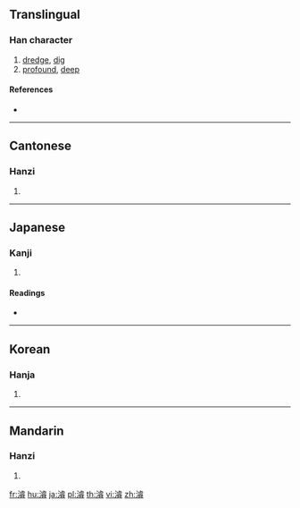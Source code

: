 {{character info/new}}
{{also|浚}}
==Translingual==

===Han character===
{{Han char|rn=85|rad=水|as=14|sn=17|four=31168|canj=EYBU|ids=⿰氵睿}}

# [[dredge]], [[dig]]
# [[profound]], [[deep]]

====References====
* {{Han ref|kx=0657.060|dkj=18524|dj=1067.100|hdz=31769.010|uh=6FEC|ud=28652|bh=C0E0|bd=49376}}

----

==Cantonese==

===Hanzi===
{{yue-hanzi|jyut=|y=jeun3}}

# {{defn|lang=yue|sort=水14}}

----

==Japanese==

===Kanji===
{{ja-kanji|grade=|rs=水14}}

# {{defn|lang=ja|sort=水14}}

====Readings====
* {{ja-readings|on=[[しゅん]] (shun)|kun=[[さらう]] (sarau), [[ふかい]] (fukai), [[となえる]] (tonaeru)}}

----

==Korean==

===Hanja===
{{ko-hanja|hangeul=준|eumhun=|rv=jun|mr=chun|y=cwun}}

# {{defn|lang=ko|sort=水14}}

----

==Mandarin==

===Hanzi===
{{cmn-hanzi|pin=[[jùn]] ([[jun4]]), [[pú]] ([[pu2]])|wg=chün<sup>4</sup>, p'u<sup>2</sup>}}

# {{defn|lang=cmn|sort=水14}}

[[fr:濬]]
[[hu:濬]]
[[ja:濬]]
[[pl:濬]]
[[th:濬]]
[[vi:濬]]
[[zh:濬]]
